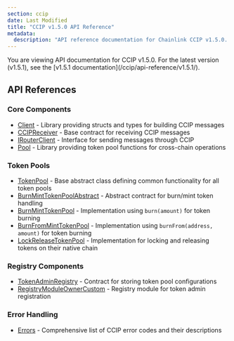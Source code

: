 ```yaml
---
section: ccip
date: Last Modified
title: "CCIP v1.5.0 API Reference"
metadata:
  description: "API reference documentation for Chainlink CCIP v1.5.0. Includes core components, token pools, registry components, and error handling for cross-chain messaging and token transfers."
---
```



<CcipCommon callout="importCCIPPackage150" />

<Aside type="note">
  You are viewing API documentation for CCIP v1.5.0. For the latest version (v1.5.1), see the [v1.5.1
  documentation](/ccip/api-reference/v1.5.1/).
</Aside>

## API References

### Core Components

- [Client](/ccip/api-reference/v1.5.0/client) - Library providing structs and types for building CCIP messages
- [CCIPReceiver](/ccip/api-reference/v1.5.0/ccip-receiver) - Base contract for receiving CCIP messages
- [IRouterClient](/ccip/api-reference/v1.5.0/i-router-client) - Interface for sending messages through CCIP
- [Pool](/ccip/api-reference/v1.5.0/pool) - Library providing token pool functions for cross-chain operations

### Token Pools

- [TokenPool](/ccip/api-reference/v1.5.0/token-pool) - Base abstract class defining common functionality for all token pools
- [BurnMintTokenPoolAbstract](/ccip/api-reference/v1.5.0/burn-mint-token-pool-abstract) - Abstract contract for burn/mint token handling
- [BurnMintTokenPool](/ccip/api-reference/v1.5.0/burn-mint-token-pool) - Implementation using `burn(amount)` for token burning
- [BurnFromMintTokenPool](/ccip/api-reference/v1.5.0/burn-from-mint-token-pool) - Implementation using `burnFrom(address, amount)` for token burning
- [LockReleaseTokenPool](/ccip/api-reference/v1.5.0/lock-release-token-pool) - Implementation for locking and releasing tokens on their native chain

### Registry Components

- [TokenAdminRegistry](/ccip/api-reference/v1.5.0/token-admin-registry) - Contract for storing token pool configurations
- [RegistryModuleOwnerCustom](/ccip/api-reference/v1.5.0/registry-module-owner-custom) - Registry module for token admin registration

### Error Handling

- [Errors](/ccip/api-reference/v1.5.0/errors) - Comprehensive list of CCIP error codes and their descriptions
